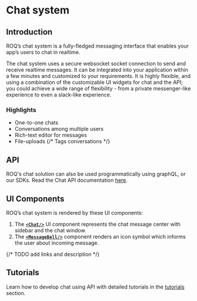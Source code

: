 
# Chat system

## Introduction

ROQ’s chat system is a fully-fledged messaging interface that enables your app’s users to chat in realtime.

The chat system uses a secure websocket socket connection to send and receive realtime messages. It can be integrated into your application within a few minutes and customized to your requirements. It is highly flexible, and using a combination of the customizable UI widgets for chat and the API; you could achieve a wide range of flexibility - from a private messenger-like experience to even a slack-like experience.

### Highlights

* One-to-one chats
* Conversations among multiple users
* Rich-text editor for messages
* File-uploads
{/* Tags conversations */}

## API

ROQ's chat solution can also be used programmatically using graphQL, or our SDKs. Read the Chat API documentation [here](/chat/api).  

## UI Components

ROQ’s chat system is rendered by these UI components:

1. The [**`<Chat/>`**](/chat/ui-components#chat) UI component represents the chat message center with sidebar and the chat window.
2. The [**`<MessageBell/>`**](/chat/ui-components#chatmessagebell) component renders an icon symbol which informs the user about incoming message.

{/* TODO add links and description */}

## Tutorials

Learn how to develop chat using API with detailed tutorials in the [tutorials](/chat/tutorials) section.


